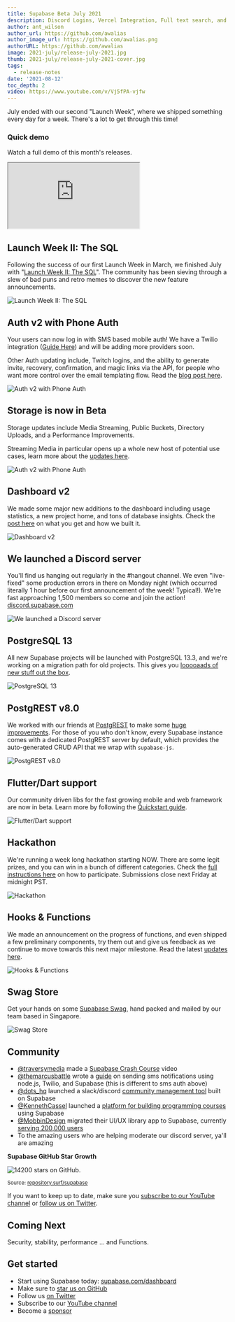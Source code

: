 ```yaml
---
title: Supabase Beta July 2021
description: Discord Logins, Vercel Integration, Full text search, and OAuth guides.
author: ant_wilson
author_url: https://github.com/awalias
author_image_url: https://github.com/awalias.png
authorURL: https://github.com/awalias
image: 2021-july/release-july-2021.jpg
thumb: 2021-july/release-july-2021-cover.jpg
tags:
  - release-notes
date: '2021-08-12'
toc_depth: 2
video: https://www.youtube.com/v/Vj5fPA-vjfw
---
```


July ended with our second "Launch Week", where we shipped something every day for a week. There's a lot to get through this time!

### Quick demo

Watch a full demo of this month's releases.

<div className="video-container">
  <iframe
    className="video-with-border w-full"
    src="https://www.youtube-nocookie.com/embed/Vj5fPA-vjfw"
    frameBorder="1"
    allow="accelerometer; autoplay; clipboard-write; encrypted-media; gyroscope; picture-in-picture"
    allowFullScreen
  ></iframe>
</div>

## Launch Week II: The SQL

Following the success of our first Launch Week in March, we finished July with "[Launch Week II: The SQL](/blog/supabase-launch-week-sql)".
The community has been sieving through a slew of bad puns and retro memes to discover the new feature announcements.

![Launch Week II: The SQL](/images/blog/2021-july/supabase-launch-the-sql.png)

## Auth v2 with Phone Auth

Your users can now log in with SMS based mobile auth! We have a Twilio integration ([Guide Here](/docs/guides/auth/phone-login/twilio)) and will be adding more providers soon.

Other Auth updating include, Twitch logins, and the ability to generate invite, recovery, confirmation, and magic links via the API,
for people who want more control over the email templating flow. Read the [blog post here](/blog/supabase-auth-passwordless-sms-login).

![Auth v2 with Phone Auth](/images/blog/2021-july/verify-phone.jpg)

## Storage is now in Beta

Storage updates include Media Streaming, Public Buckets, Directory Uploads, and a Performance Improvements.

Streaming Media in particular opens up a whole new host of potential use cases, learn more about the [updates here](/blog/storage-beta).

![Auth v2 with Phone Auth](/images/blog/2021-july/storage.png)

## Dashboard v2

We made some major new additions to the dashboard including usage statistics, a new project home, and tons of database insights.
Check the [post here](/blog/supabase-reports-and-metrics) on what you get and how we built it.

![Dashboard v2](/images/blog/2021-july/dashboards.png)

## We launched a Discord server

You'll find us hanging out regularly in the #hangout channel.
We even "live-fixed" some production errors in there on Monday night (which occurred literally 1 hour before our first announcement of the week! Typical!).
We're fast approaching 1,500 members so come and join the action! [discord.supabase.com](https://discord.supabase.com)

![We launched a Discord server](/images/blog/2021-july/discord.png)

## PostgreSQL 13

All new Supabase projects will be launched with PostgreSQL 13.3, and we're working on a migration path for old projects.
This gives you [looooaads of new stuff out the box](/blog/supabase-postgres-13).

![PostgreSQL 13](/images/blog/2021-july/postgres-13.png)

## PostgREST v8.0

We worked with our friends at [PostgREST](https://postgrest.org/) to make some [huge improvements](/blog/supabase-community-day#postgrest-version-80).
For those of you who don't know, every Supabase instance comes with a dedicated PostgREST server by default,
which provides the auto-generated CRUD API that we wrap with `supabase-js`.

![PostgREST v8.0](/images/blog/2021-july/postgrest-8.png)

## Flutter/Dart support

Our community driven libs for the fast growing mobile and web framework are now in beta. Learn more by following the [Quickstart guide](/docs/guides/with-flutter).

![Flutter/Dart support](/images/blog/2021-july/dart.png)

## Hackathon

We're running a week long hackathon starting NOW. There are some legit prizes, and you can win in a bunch of different categories.
Check the [full instructions here](/blog/1-the-supabase-hackathon) on how to participate. Submissions close next Friday at midnight PST.

![Hackathon](/images/blog/2021-july/hackathon.png)

## Hooks & Functions

We made an announcement on the progress of functions, and even shipped a few preliminary components, try them out and give us feedback as we continue to move towards this next major milestone.
Read the latest [updates here](/blog/supabase-functions-updates).

![Hooks & Functions](/images/blog/2021-july/hooks.jpg)

## Swag Store

Get your hands on some [Supabase Swag](https://store.supabase.com/), hand packed and mailed by our team based in Singapore.

![Swag Store](/images/blog/2021-july/swag.png)

## Community

- [@traversymedia](https://twitter.com/traversymedia) made a [Supabase Crash Course](https://www.youtube.com/watch?v=7uKQBl9uZ00) video
- [@themarcusbattle](https://twitter.com/themarcusbattle/status/1419638564573360130?s=20) wrote a [guide](https://www.twilio.com/blog/send-sms-notifications-supabase-users-node-js-twilio-messaging) on sending sms notifications using node.js, Twilio, and Supabase (this is different to sms auth above)
- [@dots_hq](https://twitter.com/dots_hq) launched a slack/discord [community management tool](https://dots.community/) built on Supabase
- [@KennethCassel](https://twitter.com/KennethCassel) launched a [platform for building programming courses](https://www.slip.so/) using Supabase
- [@MobbinDesign](https://twitter.com/MobbinDesign) migrated their UI/UX library app to Supabase, currently [serving 200,000 users](/blog/mobbin-supabase-200000-users)
- To the amazing users who are helping moderate our discord server, ya'll are amazing

**Supabase GitHub Star Growth**

![14200 stars on GitHub.](/images/blog/2021-july/github-growth.png)

<small>
  Source: <a href="https://repository.surf/supabase">repository.surf/supabase</a>
</small>

If you want to keep up to date, make sure you [subscribe to our YouTube channel](https://www.youtube.com/c/supabase) or
[follow us on Twitter](https://twitter.com/supabase).

## Coming Next

Security, stability, performance ... and Functions.

## Get started

- Start using Supabase today: [supabase.com/dashboard](https://supabase.com/dashboard/)
- Make sure to [star us on GitHub](https://github.com/supabase/supabase)
- Follow us [on Twitter](https://twitter.com/supabase)
- Subscribe to our [YouTube channel](https://www.youtube.com/c/supabase)
- Become a [sponsor](https://github.com/sponsors/supabase)
